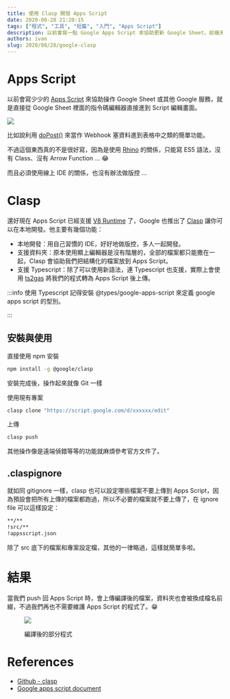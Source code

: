 ```yaml
---
title: 使用 Clasp 開發 Apps Script
date: 2020-08-28 21:20:15
tags: ["程式", "工具", "短篇", "入門", "Apps Script"]
description: 以前會寫一點 Google Apps Script 來協助更新 Google Sheet，前幾天突然發現她終於使用 V8 啦，甚至可以使用 Typescript 來撰寫，這篇文章來介紹實作這些功能的工具 Clasp。
authors: ivan
slug: 2020/08/28/google-clasp
---
```


# Apps Script

以前會寫少少的 [Apps Script](https://developers.google.com/apps-script/) 來協助操作 Google Sheet 或其他 Google 服務，就是直接從 Google Sheet 裡面的指令碼編輯器直接進到 Script 編輯畫面。

<!--truncate-->

![](./script-editor.png)

比如說利用 [doPost()](https://developers.google.com/apps-script/guides/web) 來當作 Webhook 塞資料進到表格中之類的簡單功能。

不過這個東西真的不是很好寫，因為是使用 [Rhino](https://developer.mozilla.org/en-US/docs/Mozilla/Projects/Rhino) 的關係，只能寫 ES5 語法，沒有 Class、沒有 Arrow Function ... 😂

而且必須使用線上 IDE 的關係，也沒有辦法做版控 ...

# Clasp

還好現在 Apps Script 已經支援 [V8 Runtime](https://developers.google.com/apps-script/guides/v8-runtime) 了，Google 也推出了 [Clasp](https://github.com/google/clasp) 讓你可以在本地開發。他主要有幾個功能：

- 本地開發：用自己習慣的 IDE，好好地做版控，多人一起開發。
- 支援資料夾：原本使用顯上編輯器是沒有階層的，全部的檔案都只能撒在一起，Clasp 會協助我們把結構化的檔案放到 Apps Script。
- 支援 Typescript：除了可以使用新語法，連 Typescript 也支援，實際上會使用 [ts2gas](https://github.com/grant/ts2gas) 將我們的程式轉為 Apps Script 後上傳。

:::info
使用 Typescript 記得安裝 @types/google-apps-script 來定義 google apps script 的型別。

:::

## 安裝與使用

直接使用 npm 安裝

```bash
npm install -g @google/clasp
```

安裝完成後，操作起來就像 Git 一樣

使用現有專案

```bash
clasp clone "https://script.google.com/d/xxxxxx/edit"
```

上傳

```bash
clasp push
```

其他操作像是遠端偵錯等等的功能就麻煩參考官方文件了。

## .claspignore

就如同 gitignore 一樣，clasp 也可以設定哪些檔案不要上傳到 Apps Script，因為預設會把所有上傳的檔案都跑過，所以不必要的檔案就不要上傳了，在 ignore file 可以這樣設定：

```txt
**/**
!src/**
!appsscript.json
```

除了 src 底下的檔案和專案設定檔，其他的一律略過，這樣就簡單多啦。

# 結果

當我們 push 回 Apps Script 時，會上傳編譯後的檔案，資料夾也會被換成檔名前綴，不過我們再也不需要維護 Apps Script 的程式了。😁

<figure>

![](./script-result.png)

<figcaption>編譯後的部分程式 </figcaption>
</figure>

# References

- [Github - clasp](https://github.com/google/clasp)
- [Google apps script document](https://developers.google.com/apps-script)
